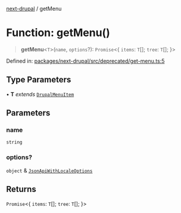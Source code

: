 [next-drupal](../globals.mdx) / getMenu

# Function: getMenu()

> **getMenu**\<`T`\>(`name`, `options`?): `Promise`\<\{ `items`: `T`[]; `tree`: `T`[]; \}\>

Defined in: [packages/next-drupal/src/deprecated/get-menu.ts:5](https://github.com/chapter-three/next-drupal/blob/99d53e7de9f279983acefda33ce5bc4643bafb3c/packages/next-drupal/src/deprecated/get-menu.ts#L5)

## Type Parameters

• **T** _extends_ [`DrupalMenuItem`](../interfaces/DrupalMenuItem.mdx)

## Parameters

### name

`string`

### options?

`object` & [`JsonApiWithLocaleOptions`](../type-aliases/JsonApiWithLocaleOptions.mdx)

## Returns

`Promise`\<\{ `items`: `T`[]; `tree`: `T`[]; \}\>
